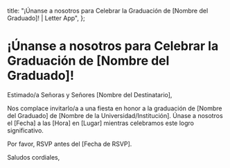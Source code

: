   title: "¡Únanse a nosotros para Celebrar la Graduación de [Nombre del Graduado]! | Letter App",
};

# ¡Únanse a nosotros para Celebrar la Graduación de [Nombre del Graduado]!

Estimado/a Señoras y Señores [Nombre del Destinatario],

Nos complace invitarlo/a a una fiesta en honor a la graduación de [Nombre del Graduado] de [Nombre de la Universidad/Institución]. Únase a nosotros el [Fecha] a las [Hora] en [Lugar] mientras celebramos este logro significativo.

Por favor, RSVP antes del [Fecha de RSVP].

Saludos cordiales,
